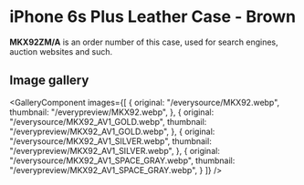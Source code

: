 
# iPhone 6s Plus Leather Case - Brown

<Callout type='info' emoji='👉🏻'>**MKX92ZM/A** is an order number of this case, used for search engines, auction websites and such.</Callout>

## Image gallery

<GalleryComponent
    images={[
      {
        original: "/everysource/MKX92.webp",
        thumbnail: "/everypreview/MKX92.webp",
      },
      {
        original: "/everysource/MKX92_AV1_GOLD.webp",
        thumbnail: "/everypreview/MKX92_AV1_GOLD.webp",
      },
      {
        original: "/everysource/MKX92_AV1_SILVER.webp",
        thumbnail: "/everypreview/MKX92_AV1_SILVER.webp",
      },
      {
        original: "/everysource/MKX92_AV1_SPACE_GRAY.webp",
        thumbnail: "/everypreview/MKX92_AV1_SPACE_GRAY.webp",
      }
    ]}
  />
